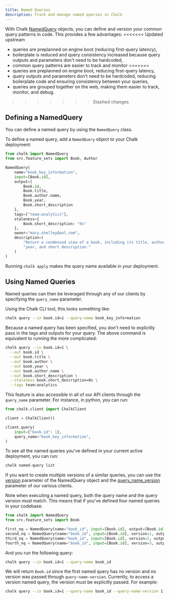 ```yaml
---
title: Named Queries
description: Track and manage named queries in Chalk
---
```


With Chalk [NamedQuery](/api-docs#NamedQuery) objects, you can define and version
your common query patterns in code. This provides a few advantages:
<<<<<<< Updated upstream
- queries are preplanned on engine boot (reducing first-query latency),
- boilerplate is reduced and query consistency increased because query outputs and
parameters don't need to be hardcoded,
- common query patterns are easier to track and monitor
=======
- queries are preplanned on engine boot, reducing first-query latency,
- query outputs and parameters don't need to be hardcoded, reducing boilerplate code and ensuring consistency between your queries,
- queries are grouped together on the web, making them easier to track, monitor, and debug.
>>>>>>> Stashed changes

## Defining a NamedQuery

You can define a named query by using the `NamedQuery` class.

To define a named query, add a `NamedQuery` object to your Chalk deployment:

```python
from chalk import NamedQuery
from src.feature_sets import Book, Author

NamedQuery(
    name="book_key_information",
    input=[Book.id],
    output=[
        Book.id,
        Book.title,
        Book.author.name,
        Book.year,
        Book.short_description
    ],
    tags=["team:analytics"],
    staleness={
        Book.short_description: "0s"
    },
    owner="mary.shelley@aol.com",
    description=(
        "Return a condensed view of a book, including its title, author, "
        "year, and short description."
    )
)
```

Running `chalk apply` makes the query name available in your deployment.

## Using Named Queries

Named queries can then be leveraged through any of our clients by specifying the `query_name` parameter.

Using the Chalk CLI tool, this looks something like:

```sh
chalk query --in book.id=1 --query-name book_key_information
```

Because a named query has been specified, you don't need to explicitly pass in the tags and outputs
for your query. The above command is equivalent to running the more complicated:
```sh
chalk query --in book.id=1 \
  --out book.id \
  --out book.title \
  --out book.author \
  --out book.year \
  --out book.author.name \
  --out book.short_description \
  --staleness book.short_description=0s \
  --tags team:analytics
```

This feature is also accessible in all of our API clients through the `query_name` parameter.
For instance, in python, you can run:

```python
from chalk.client import ChalkClient

client = ChalkClient()

client.query(
    input={"book.id": 1},
    query_name="book_key_information",
)
```

To see all the named queries you've defined in your current active deployment, you can run:
```sh
chalk named-query list
```

If you want to create multiple versions of a similar queries, you can use the [version](/api-docs#NamedQuery.__init__.version) parameter of the NamedQuery object
and the [query_name_version](/api-docs#ChalkClient.query.query_name_version) parameter of our various clients.

Note when executing a named query, both the query name and the query version must match.
This means that if you've defined four named queries in your codebase:

```python
from chalk import NamedQuery
from src.feature_sets import Book

first_nq = NamedQuery(name="book_id", input=[Book.id], output=[Book.id])
second_nq = NamedQuery(name="book_id", input=[Book.id], version=1, output=[Book.name])
third_nq = NamedQuery(name="book_id", input=[Book.id], version=2, output=[Book.author])
fourth_nq = NamedQuery(name="book_id", input=[Book.id], version=3, output=[Book.version])
```
And you run the following query:
```sh
chalk query --in book.id=1 --query-name book_id
```
We will return `Book.id` since the first named query has no version and no version was passed
through `query-name-version`. Currently, to access a version named query, the version must be
explicitly passed. For example:
```sh
chalk query --in book.id=1 --query-name book_id --query-name-version 1
```

